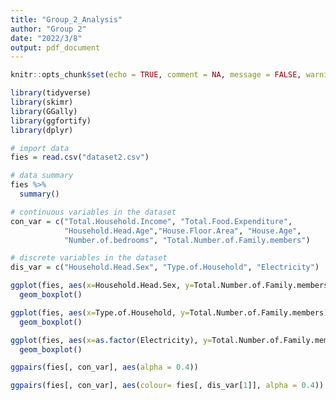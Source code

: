 ---
title: "Group_2_Analysis"
author: "Group 2"
date: "2022/3/8"
output: pdf_document
---

```{r , include=FALSE}
knitr::opts_chunk$set(echo = TRUE, comment = NA, message = FALSE, warning = FALSE)
```

```{r, eval = TRUE}
library(tidyverse)
library(skimr)
library(GGally)
library(ggfortify)
library(dplyr)

```

```{r}
# import data
fies = read.csv("dataset2.csv")
```

```{r}
# data summary
fies %>%
  summary()
```

```{r}
# continuous variables in the dataset
con_var = c("Total.Household.Income", "Total.Food.Expenditure",
            "Household.Head.Age","House.Floor.Area", "House.Age", 
            "Number.of.bedrooms", "Total.Number.of.Family.members")

# discrete variables in the dataset
dis_var = c("Household.Head.Sex", "Type.of.Household", "Electricity")
```

```{r}
ggplot(fies, aes(x=Household.Head.Sex, y=Total.Number.of.Family.members)) +
  geom_boxplot()
```

```{r}
ggplot(fies, aes(x=Type.of.Household, y=Total.Number.of.Family.members)) +
  geom_boxplot()
```

```{r}
ggplot(fies, aes(x=as.factor(Electricity), y=Total.Number.of.Family.members)) +
  geom_boxplot()
```

```{r}
ggpairs(fies[, con_var], aes(alpha = 0.4))
```

```{r}
ggpairs(fies[, con_var], aes(colour= fies[, dis_var[1]], alpha = 0.4))
```
